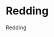 
# Redding

<ProjectDetails
  floatRight
  region="Reach"
  house="House Redding"
  type="Castle"
  status="Abandoned"
  warp="/warp redding"
  projectLead="Q_Lander"
  dateStarted="July 26, 2014"
  dateCompleted="Invalid Date"
/>

Redding
